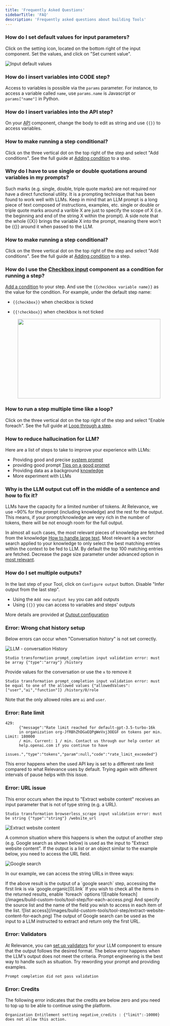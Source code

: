```yaml
---
title: 'Frequently Asked Questions'
sidebarTitle: 'FAQ'
description: 'Frequently asked questions about building Tools'
---
```

### How do I set default values for input parameters?
Click on the setting icon, located on the bottom right of the input component. Set the values, and click on "Set current value".

![Input default values](/images/build-custom-tools/tool-step/set-default-value.png)

### How do I insert variables into CODE step?
Access to variables is possible via the `params` parameter. For instance, to access a variable called `name`,
use `params.name` is Javascript or `params["name"]` in Python.

### How do I insert variables into the API step?
On your [API](/build-custom-tools/tool-steps/api) component, change the body to edit as string and use `{{}}` to access variables.

### How to make running a step conditional?
Click on the three vertical dot on the top right of the step and select "Add conditions".
See the full guide at [Adding condition](/build-custom-tools/tool-steps/getting_started#run-a-step-if-a-condition-is-met) to a step.

### Why do I have to use single or double quotations around variables in my prompts?
Such marks (e.g. single, double, triple quote marks) are not required nor have a direct functional utility. 
It is a prompting technique that has been found to work well with LLMs.
Keep in mind that an LLM prompt is a long piece of text composed of instructions, examples, etc.
single or double or triple quote marks around a varible X are just to specify the scope of X (i.e. the beginning and end of the string X within the prompt).
A side note that the whole {{X}} brings the variable X into the prompt, meaning there won't be {{}} around it when passed to the LLM.

### How to make running a step conditional?
Click on the three vertical dot on the top right of the step and select "Add conditions".
See the full guide at [Adding condition](/build-custom-tools/tool-steps/getting_started#run-a-step-if-a-condition-is-met) to a step.

### How do I use the [Checkbox input](/build-custom-tools/user-inputs/check-box) component as a condition for running a step?
[Add a condition](/build-custom-tools/advanced-setup/conditions) to your step. 
And use the `{{checkbox variable name}}` as the value for the condition. For example, under the default step name:

* `{{checkbox}}` when checkbox is ticked
* `{{!checkbox}}` when checkbox is not ticked

  <p align="center">
  <img width="450" height="250" align="center" src="/images/build-custom-tools/checkbox-condition.png" />
  </p>
  
### How to run a step multiple time like a loop?
Click on the three vertical dot on the top right of the step and select "Enable foreach".
See the full guide at [Loop through a step](/build-custom-tools/tool-steps/getting_started#run-a-step-multiple-times-in-a-loop).

### How to reduce hallucination for LLM?
Here are a list of steps to take to improve your experience with LLMs:
* Providing good and precise [system prompt](/build-custom-tools/tool-steps/llms/llm-advance-setting#system-prompt)
* providing good prompt [Tips on a good prompt](/build-custom-tools/tool-steps/llms/prompt#tips-on-writing-a-good-prompt-prompt-engineering)
* Providing data as a background [knowledge](/build-custom-tools/knowledge/knowledge)
* More experiment with LLMs

### Why is the LLM output cut off in the middle of a sentence and how to fix it?
LLMs have the capacity for a limited number of tokens. At Relevance, we use ~90% for the prompt (including knowledge) and the rest for the output.
This means, if your prompt/knowledge are very rich in the number of tokens, there will be not enough room for the full output.

In almost all such cases, the most relevant pieces of knowledge are fetched from the knowledge 
[How to handle large text](/build-custom-tools/tool-steps/llms/how-to-handle-too-much-text).
Most relevant is a vector search applied to your knowledge to only select the best matching entries within the context to be fed to LLM. 
By default the top 100 matching entries are fetched. Decrease the page size parameter under advanced option in 
[most relevant](/build-custom-tools/tool-steps/llms/how-to-handle-too-much-text#most-relevant-data).

### How do I set multiple outputs?
In the last step of your Tool, click on `Configure output` button. Disable "Infer output from the last step".
* Using the `Add new output key` you can add outputs
* Using `{{}}` you can access to variables and steps' outputs

More details are provided at [Output configuration](/build-custom-tools/advanced-setup/output-configuration)

### Error: Wrong chat history setup
Below errors can occur when "Conversation history" is not set correctly.

![LLM - conversation History](/images/build-custom-tools/tool-step/llm-conversation-history.png)

```
Studio transformation prompt_completion input validation error: must be array {"type":"array"} /history
```
Provide values for the conversation or use the `x` to remove it

```
Studio transformation prompt_completion input validation error: must be equal to one of the allowed values {"allowedValues":["user","ai","function"]} /history/0/role
```
Note that the only allowed roles are `ai` and `user`.

### Error: Rate limit
```
429:
      {"message":"Rate limit reached for default-gpt-3.5-turbo-16k
      in organization org-JfRBhZhDGaEQPgWeVxj3OEGF on tokens per min. Limit: 180000
      / min. Current: 1 / min. Contact us through our help center at
      help.openai.com if you continue to have
      issues.","type":"tokens","param":null,"code":"rate_limit_exceeded"}
```

This error happens when the used API key is set to a different rate limit compared to what Relevance uses by default. 
Trying again with different intervals of pause helps with this issue.

### Error: URL issue
This error occurs when the input to "Extract website content" receives an input parameter that is not of type string (e.g. a URL).

```
Studio transformation browserless_scrape input validation error: must be string {"type":"string"} /website_url
```
 
![Extract website content](/images/build-custom-tools/tool-step/extract-website-content.png)

A common situation where this happens is when the output of another step (e.g. Google search as shown below) is used as the input to "Extract website content".
If the output is a list or an object similar to the example below, you need to access the URL field.

![Google search](/images/build-custom-tools/tool-step/google-search-output.png)

In our example, we can access the string URLs in three ways:

<Tabs>
  <Tab title="Access one URL in the results">
    If the above result is the output of a `google search` step, accessing the first link is via `google.organic[0].link`
  </Tab>
  <Tab title="For Loop">
    If you wish to check all the items in the returned results, enable `foreach` options
    ![Enable foreach](/images/build-custom-tools/tool-step/for-each-access.png)
    And specify the source list and the name of the field you wish to access in each item of the list.
    ![list access](/images/build-custom-tools/tool-step/extract-website-content-for-each.png)
  </Tab>
  <Tab title="LLM to extract URL">
    The output of Google search can be used as the input to a LLM instructed to extract and return only the first URL.
  </Tab>
</Tabs>

### Error: Validators

At Relevance, you can [set up validators](build-custom-tools/tool-steps/llms/validators) for your LLM component to ensure that the output 
follows the desired format. The below error happens when the LLM's output does not meet the criteria. Prompt engineering is the best way to 
handle such as situation. Try rewording your prompt and providing examples. 

```
Prompt completion did not pass validation
```

### Error: Credits
The following error indicates that the credits are below zero and you need to top up to be able to continue using the platform.

```
Organization Entitlement setting negative_credits : {"limit":-10000} does not allow this action.
```
